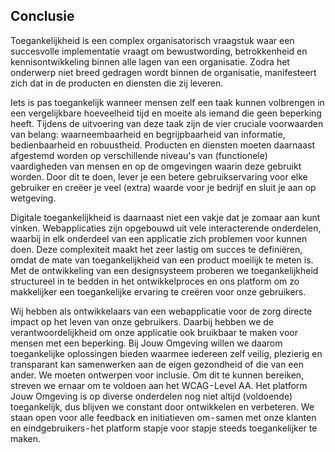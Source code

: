 ## Conclusie

Toegankelijkheid is een complex organisatorisch vraagstuk waar een succesvolle implementatie vraagt om bewustwording, betrokkenheid en kennisontwikkeling binnen alle lagen van een organisatie. Zodra het onderwerp niet breed gedragen wordt binnen de organisatie, manifesteert zich dat in de producten en diensten die zij leveren.

Iets is pas toegankelijk wanneer mensen zelf een taak kunnen volbrengen in een vergelijkbare hoeveelheid tijd en moeite als iemand die geen beperking heeft. Tijdens de uitvoering van deze taak zijn de vier cruciale voorwaarden van belang: waarneembaarheid en begrijpbaarheid van informatie, bedienbaarheid en robuustheid. Producten en diensten moeten daarnaast afgestemd worden op verschillende niveau's van (functionele) vaardigheden van mensen en op de omgevingen waarin deze gebruikt worden. Door dit te doen, lever je een betere gebruikservaring voor elke gebruiker en creëer je veel (extra) waarde voor je bedrijf en sluit je aan op wetgeving.

Digitale toegankelijkheid is daarnaast niet een vakje dat je zomaar aan kunt vinken. Webapplicaties zijn opgebouwd uit vele interacterende onderdelen, waarbij in elk onderdeel van een applicatie zich problemen voor kunnen doen. Deze complexiteit maakt het zeer lastig om succes te definiëren, omdat de mate van toegankelijkheid van een product moeilijk te meten is. Met de ontwikkeling van een designsysteem proberen we toegankelijkheid structureel in te bedden in het ontwikkelproces en ons platform om zo makkelijker een toegankelijke ervaring te creëren voor onze gebruikers.

Wij hebben als ontwikkelaars van een webapplicatie voor de zorg directe impact op het leven van onze gebruikers. Daarbij hebben we de verantwoordelijkheid om onze applicatie ook bruikbaar te maken voor mensen met een beperking. Bij Jouw Omgeving willen we daarom toegankelijke oplossingen bieden waarmee iedereen zelf veilig, plezierig en transparant kan samenwerken aan de eigen gezondheid of die van een ander. We moeten ontwerpen voor inclusie. Om dit te kunnen bereiken, streven we ernaar om te voldoen aan het WCAG - Level AA. Het platform Jouw Omgeving is op diverse onderdelen nog niet altijd (voldoende) toegankelijk, dus blijven we constant door ontwikkelen en verbeteren. We staan open voor alle feedback en initiatieven om - samen met onze klanten en eindgebruikers - het platform stapje voor stapje steeds toegankelijker te maken.
